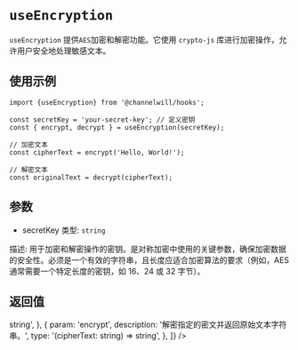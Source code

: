 

<Meta title="Tool Hooks/useEncryption" />

# `useEncryption`

`useEncryption` 提供`AES`加密和解密功能。它使用 `crypto-js` 库进行加密操作，允许用户安全地处理敏感文本。

## 使用示例
```tsx
import {useEncryption} from '@channelwill/hooks';

const secretKey = 'your-secret-key'; // 定义密钥
const { encrypt, decrypt } = useEncryption(secretKey);

// 加密文本
const cipherText = encrypt('Hello, World!');

// 解密文本
const originalText = decrypt(cipherText);
```


## 参数
- secretKey
类型: `string`

描述: 用于加密和解密操作的密钥。是对称加密中使用的关键参数，确保加密数据的安全性。必须是一个有效的字符串，且长度应适合加密算法的要求（例如，AES 通常需要一个特定长度的密钥，如 16、24 或 32 字节）。

## 返回值

<Table parameters={[
    {
        param: 'encryptedText',
        description: '存储当前加密的文本。当调用 encrypt 方法后，encryptedText 会更新为加密后的字符串。',
        type: 'string | null',
        defaultValue: "null"
    },
    {
        param: 'decryptedText',
        description: '存储当前解密的文本。当调用 decrypt 方法后，decryptedText 会更新为解密后的原始字符串。',
        type: 'string | null',
        defaultValue: "null"
    },
    {
        param: 'encrypt',
        description: '加密指定的文本并返回加密后的字符串。',
        type: '(text: string) => string',
    },
    {
        param: 'encrypt',
        description: '解密指定的密文并返回原始文本字符串。',
        type: '(cipherText: string) => string',
    },
]} />

